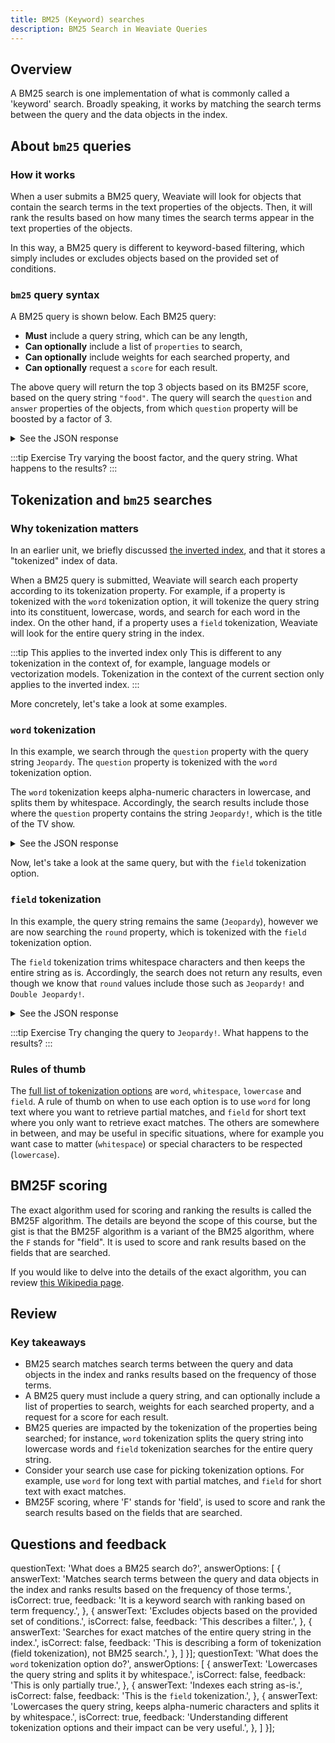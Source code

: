 ```yaml
---
title: BM25 (Keyword) searches
description: BM25 Search in Weaviate Queries
---
```




[//]: # (<img src={imageUrl} alt="Image alt" width="75%"/>)

## <i class="fa-solid fa-square-chevron-right"></i> Overview

A BM25 search is one implementation of what is commonly called a 'keyword' search. Broadly speaking, it works by matching the search terms between the query and the data objects in the index.

## <i class="fa-solid fa-square-chevron-right"></i> About `bm25` queries

### <i class="fa-solid fa-chalkboard"></i> How it works

When a user submits a BM25 query, Weaviate will look for objects that contain the search terms in the text properties of the objects. Then, it will rank the results based on how many times the search terms appear in the text properties of the objects.

In this way, a BM25 query is different to keyword-based filtering, which simply includes or excludes objects based on the provided set of conditions.

### <i class="fa-solid fa-code"></i> `bm25` query syntax

A BM25 query is shown below. Each BM25 query:

- **Must** include a query string, which can be any length,
- **Can optionally** include a list of `properties` to search,
- **Can optionally** include weights for each searched property, and
- **Can optionally** request a `score` for each result.

<Tabs groupId="languages">
<TabItem value="py" label="Python">
<FilteredTextBlock
  text={PythonCodeExample}
  startMarker="# GenericBM25Query"
  endMarker="# END GenericBM25Query"
  language="py"
/>
</TabItem>
</Tabs>

The above query will return the top 3 objects based on its BM25F score, based on the query string `"food"`. The query will search the `question` and `answer` properties of the objects, from which `question` property will be boosted by a factor of 3.

<details>
  <summary><i class="fa-solid fa-radar"></i> See the JSON response</summary>

<FilteredTextBlock
  text={PythonCodeExample}
  startMarker="# Expected GenericBM25Query results"
  endMarker="# END Expected GenericBM25Query results"
  language="py"
/>

</details>

:::tip Exercise
Try varying the boost factor, and the query string. What happens to the results?
:::

## <i class="fa-solid fa-square-chevron-right"></i> Tokenization and `bm25` searches

### <i class="fa-solid fa-chalkboard"></i> Why tokenization matters

In an earlier unit, we briefly discussed [the inverted index](../103_schema_and_imports/10_data_structure.mdx#-inverted-index), and that it stores a "tokenized" index of data.

When a BM25 query is submitted, Weaviate will search each property according to its tokenization property. For example, if a property is tokenized with the `word` tokenization option, it will tokenize the query string into its constituent, lowercase, words, and search for each word in the index. On the other hand, if a property uses a `field` tokenization, Weaviate will look for the entire query string in the index.

:::tip This applies to the inverted index only
This is different to any tokenization in the context of, for example, language models or vectorization models. Tokenization in the context of the current section only applies to the inverted index.
:::

More concretely, let's take a look at some examples.

### <i class="fa-solid fa-code"></i> `word` tokenization

In this example, we search through the `question` property with the query string `Jeopardy`. The `question` property is tokenized with the `word` tokenization option.

<Tabs groupId="languages">
<TabItem value="py" label="Python">
<FilteredTextBlock
  text={PythonCodeExample}
  startMarker="# BM25WithWordTokenization"
  endMarker="# END BM25WithWordTokenization"
  language="py"
/>
</TabItem>
</Tabs>

The `word` tokenization keeps alpha-numeric characters in lowercase, and splits them by whitespace. Accordingly, the search results include those where the `question` property contains the string `Jeopardy!`, which is the title of the TV show.

<details>
  <summary><i class="fa-solid fa-radar"></i> See the JSON response</summary>

<FilteredTextBlock
  text={PythonCodeExample}
  startMarker="# Expected BM25WithWordTokenization results"
  endMarker="# END Expected BM25WithWordTokenization results"
  language="py"
/>

</details>

Now, let's take a look at the same query, but with the `field` tokenization option.

### <i class="fa-solid fa-code"></i> `field` tokenization

In this example, the query string remains the same (`Jeopardy`), however we are now searching the `round` property, which is tokenized with the `field` tokenization option.

<Tabs groupId="languages">
<TabItem value="py" label="Python">
<FilteredTextBlock
  text={PythonCodeExample}
  startMarker="# BM25WithFieldTokenization"
  endMarker="# END BM25WithFieldTokenization"
  language="py"
/>
</TabItem>
</Tabs>

The `field` tokenization trims whitespace characters and then keeps the entire string as is. Accordingly, the search does not return any results, even though we know that `round` values include those such as `Jeopardy!` and `Double Jeopardy!`.

<details>
  <summary><i class="fa-solid fa-radar"></i> See the JSON response</summary>

<FilteredTextBlock
  text={PythonCodeExample}
  startMarker="# Expected BM25WithFieldTokenization results"
  endMarker="# END Expected BM25WithFieldTokenization results"
  language="py"
/>

</details>

:::tip Exercise
Try changing the query to `Jeopardy!`. What happens to the results?
:::

### <i class="fa-solid fa-chalkboard"></i> Rules of thumb

The [full list of tokenization options](/docs/weaviate/config-refs/schema/index.md#tokenization) are `word`, `whitespace`, `lowercase` and `field`. A rule of thumb on when to use each option is to use `word` for long text where you want to retrieve partial matches, and `field` for short text where you only want to retrieve exact matches. The others are somewhere in between, and may be useful in specific situations, where for example you want case to matter (`whitespace`) or special characters to be respected (`lowercase`).

## <i class="fa-solid fa-square-chevron-right"></i> BM25F scoring

The exact algorithm used for scoring and ranking the results is called the BM25F algorithm. The details are beyond the scope of this course, but the gist is that the BM25F algorithm is a variant of the BM25 algorithm, where the `F` stands for "field". It is used to score and rank results based on the fields that are searched.

If you would like to delve into the details of the exact algorithm, you can review [this Wikipedia page](https://en.wikipedia.org/wiki/Okapi_BM25#Modifications).

## <i class="fa-solid fa-square-chevron-right"></i> Review

<Quiz questions={Bm25Question} />

<Quiz questions={wordTokenizationQuestion} />

### <i class="fa-solid fa-lightbulb-on"></i> Key takeaways

- BM25 search matches search terms between the query and data objects in the index and ranks results based on the frequency of those terms.
- A BM25 query must include a query string, and can optionally include a list of properties to search, weights for each searched property, and a request for a score for each result.
- BM25 queries are impacted by the tokenization of the properties being searched; for instance, `word` tokenization splits the query string into lowercase words and `field` tokenization searches for the entire query string.
- Consider your search use case for picking tokenization options. For example, use `word` for long text with partial matches, and `field` for short text with exact matches.
- BM25F scoring, where 'F' stands for 'field', is used to score and rank the search results based on the fields that are searched.

## Questions and feedback


<DocsFeedback/>

  questionText: 'What does a BM25 search do?',
  answerOptions: [
    {
      answerText: 'Matches search terms between the query and data objects in the index and ranks results based on the frequency of those terms.',
      isCorrect: true,
      feedback: 'It is a keyword search with ranking based on term frequency.',
    },
    {
      answerText: 'Excludes objects based on the provided set of conditions.',
      isCorrect: false,
      feedback: 'This describes a filter.',
    },
    {
      answerText: 'Searches for exact matches of the entire query string in the index.',
      isCorrect: false,
      feedback: 'This is describing a form of tokenization (field tokenization), not BM25 search.',
    },
  ]
}];
  questionText: 'What does the `word` tokenization option do?',
  answerOptions: [
    {
      answerText: 'Lowercases the query string and splits it by whitespace.',
      isCorrect: false,
      feedback: 'This is only partially true.',
    },
    {
      answerText: 'Indexes each string as-is.',
      isCorrect: false,
      feedback: 'This is the `field` tokenization.',
    },
    {
      answerText: 'Lowercases the query string, keeps alpha-numeric characters and splits it by whitespace.',
      isCorrect: true,
      feedback: 'Understanding different tokenization options and their impact can be very useful.',
    },
  ]
}];
